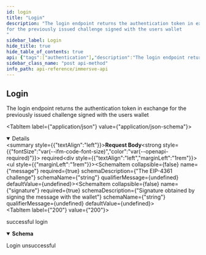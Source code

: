 ```yaml
---
id: login
title: "Login"
description: "The login endpoint returns the authentication token in exchange 
for the previously issued challenge signed with the users wallet
"
sidebar_label: Login
hide_title: true
hide_table_of_contents: true
api: {"tags":["authentication"],"description":"The login endpoint returns the authentication token in exchange \nfor the previously issued challenge signed with the users wallet\n","requestBody":{"content":{"application/json":{"schema":{"type":"object","required":["message","signature"],"properties":{"message":{"description":"The EIP-4361 challenge","type":"string","example":"app.immersve.com wants you to sign in with your Ethereum account:\n0xA3058369d6A481B1ff08F62B352409c3D709De9b\n\nSign in with Ethereum to the app. This request will not trigger a blockchain transaction or cost any gas fees.\n\nURI: https://app.immersve.com\nVersion: 1\nChain ID: 1\nNonce: 2hFm7TDbZmerUgnrJ\nIssued At: 2022-08-11T22:29:48.244Z"},"signature":{"description":"Signature obtained by signing the message with the wallet","type":"string","example":"OxAC12.."}}}}},"required":true},"responses":{"200":{"description":"successful login","content":{"application/json":{"schema":{"type":"object","required":["message","signature"],"properties":{"message":{"description":"The EIP-4361 challenge","type":"string","example":"app.immersve.com wants you to sign in with your Ethereum account:\n0xA3058369d6A481B1ff08F62B352409c3D709De9b\n\nSign in with Ethereum to the app. This request will not trigger a blockchain transaction or cost any gas fees.\n\nURI: https://app.immersve.com\nVersion: 1\nChain ID: 1\nNonce: 2hFm7TDbZmerUgnrJ\nIssued At: 2022-08-11T22:29:48.244Z"},"signature":{"description":"Signature obtained by signing the message with the wallet","type":"string","example":"OxAC12.."}}}}}},"400":{"description":"Login unsuccessful","content":{"application/json":{"example":{"status":400,"message":"Invalid message."}}}}},"method":"post","path":"/siwe/login","servers":[{"url":"https://api.sb1.lol/","description":"Sandbox server"}],"security":[{"immersve_auth":[]}],"securitySchemes":{"immersve_auth":{"type":"http","scheme":"bearer","bearerFormat":"JWT"}},"jsonRequestBodyExample":{"message":"app.immersve.com wants you to sign in with your Ethereum account:\n0xA3058369d6A481B1ff08F62B352409c3D709De9b\n\nSign in with Ethereum to the app. This request will not trigger a blockchain transaction or cost any gas fees.\n\nURI: https://app.immersve.com\nVersion: 1\nChain ID: 1\nNonce: 2hFm7TDbZmerUgnrJ\nIssued At: 2022-08-11T22:29:48.244Z","signature":"OxAC12.."},"info":{"version":"1.0.0","title":"Immersve API","x-logo":{"url":"https://www.immersve.com/img/immersvelogo-bf8a9fe8408d733c996c2f7d8251e521.svg","altText":"Immersve logo"},"license":{"name":"Apache 2.0","url":"http://www.apache.org/licenses/LICENSE-2.0.html"}},"postman":{"name":"Login","description":{"content":"The login endpoint returns the authentication token in exchange \nfor the previously issued challenge signed with the users wallet\n","type":"text/plain"},"url":{"path":["siwe","login"],"host":["{{baseUrl}}"],"query":[],"variable":[]},"header":[{"key":"Content-Type","value":"application/json"},{"key":"Accept","value":"application/json"}],"method":"POST","body":{"mode":"raw","raw":"\"\"","options":{"raw":{"language":"json"}}}}}
sidebar_class_name: "post api-method"
info_path: api-reference/immersve-api
---
```



## Login



The login endpoint returns the authentication token in exchange 
for the previously issued challenge signed with the users wallet


<MimeTabs><TabItem label={"application/json"} value={"application/json-schema"}><details style={{}} data-collapsed={false} open={true}><summary style={{"textAlign":"left"}}><strong>Request Body</strong><strong style={{"fontSize":"var(--ifm-code-font-size)","color":"var(--openapi-required)"}}> required</strong></summary><div style={{"textAlign":"left","marginLeft":"1rem"}}></div><ul style={{"marginLeft":"1rem"}}><SchemaItem collapsible={false} name={"message"} required={true} schemaDescription={"The EIP-4361 challenge"} schemaName={"string"} qualifierMessage={undefined} defaultValue={undefined}></SchemaItem><SchemaItem collapsible={false} name={"signature"} required={true} schemaDescription={"Signature obtained by signing the message with the wallet"} schemaName={"string"} qualifierMessage={undefined} defaultValue={undefined}></SchemaItem></ul></details></TabItem></MimeTabs><div><ApiTabs><TabItem label={"200"} value={"200"}><div>

successful login

</div><div><MimeTabs groupId={"mime-type"}><TabItem label={"application/json"} value={"application/json"}><SchemaTabs groupId={"schema-tabs"}><TabItem label={"Schema"} value={"Schema"}><details style={{}} data-collapsed={false} open={true}><summary style={{"textAlign":"left"}}><strong>Schema</strong></summary><div style={{"textAlign":"left","marginLeft":"1rem"}}></div><ul style={{"marginLeft":"1rem"}}><SchemaItem collapsible={false} name={"message"} required={false} schemaDescription={"The EIP-4361 challenge"} schemaName={"string"} qualifierMessage={undefined} defaultValue={undefined}></SchemaItem><SchemaItem collapsible={false} name={"signature"} required={false} schemaDescription={"Signature obtained by signing the message with the wallet"} schemaName={"string"} qualifierMessage={undefined} defaultValue={undefined}></SchemaItem></ul></details></TabItem><TabItem label={"Example (from schema)"} value={"Example (from schema)"}><ResponseSamples responseExample={"{\n  \"message\": \"string\",\n  \"signature\": \"string\"\n}"} language={"json"}></ResponseSamples></TabItem></SchemaTabs></TabItem></MimeTabs></div></TabItem><TabItem label={"400"} value={"400"}><div>

Login unsuccessful

</div><div><MimeTabs groupId={"mime-type"}><TabItem label={"application/json"} value={"application/json"}><SchemaTabs groupId={"schema-tabs"}><TabItem label={"Example"} value={"Example"}><ResponseSamples responseExample={"{\n  \"status\": 400,\n  \"message\": \"Invalid message.\"\n}"} language={"json"}></ResponseSamples></TabItem></SchemaTabs></TabItem></MimeTabs></div></TabItem></ApiTabs></div>
      